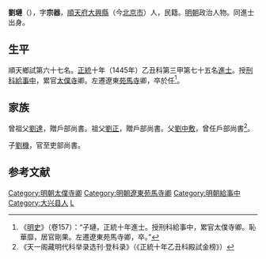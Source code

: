 {{Otheruses|other=名为劉璉的其他人物|劉璉}}
{{Otheruses|other=名为刘宗器的其他人物|刘宗器}}

'''劉璉'''（{{bd|1421年||？}}），字'''宗器'''，[[順天府|順天府]][[大兴县_(金朝)|大興縣]]（今[[北京市|北京市]]）人，民籍。[[明朝|明朝]]政治人物。同進士出身。

==生平==
順天鄉試第六十七名。[[正统_(年号)|正統]]十年（1445年）乙丑科第三甲第七十五名[[進士|進士]]。授[[刑科|刑科]][[給事中|給事中]]，累官[[太僕寺|太僕寺]]卿。左遷遼東[[苑馬寺|苑馬寺]]卿，卒於任<ref>《[[明史|明史]]》（卷157）：“子璉，正統十年進士。授刑科給事中，累官太僕寺卿。恥華靡，居官剛果。左遷遼東苑馬寺卿，卒。”</ref>。

==家族==
曾祖父[[劉達|劉達]]，贈戶部尚書。祖父[[劉正|劉正]]，贈戶部尚書。父[[劉中敷|劉中敷]]，曾任戶部尚書<ref>《天一阁藏明代科举录选刊·登科录》（《正統十年乙丑科殿試金榜》）</ref>。

子[[劉機|劉機]]，官至吏部尚書。

==参考文献==
{{reflist}}
{{wikisource|明史/卷157}}

{{正統十年乙丑科殿試金榜}}
{{明朝官员小作品}}
{{Authority control}}
{{DEFAULTSORT:Liu劉}}
[[Category:明朝太僕寺卿|Category:明朝太僕寺卿]]
[[Category:明朝遼東苑馬寺卿|Category:明朝遼東苑馬寺卿]]
[[Category:明朝給事中|Category:明朝給事中]]
[[Category:大兴县人|Category:大兴县人]]
[[Category:刘姓|L]]